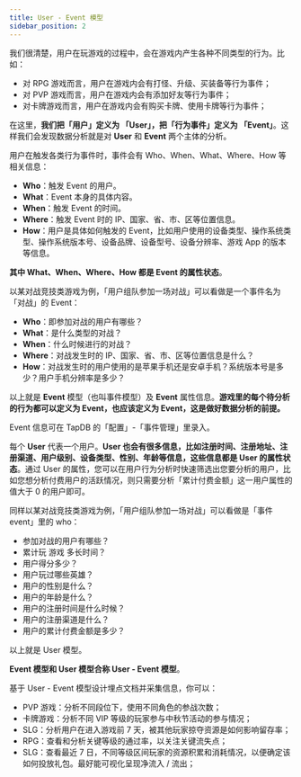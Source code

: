 ```yaml
---
title: User - Event 模型
sidebar_position: 2
---
```


我们很清楚，用户在玩游戏的过程中，会在游戏内产生各种不同类型的行为。比如：

- 对 RPG 游戏而言，用户在游戏内会有打怪、升级、买装备等行为事件；
- 对 PVP 游戏而言，用户在游戏内会有添加好友等行为事件；
- 对卡牌游戏而言，用户在游戏内会有购买卡牌、使用卡牌等行为事件；

在这里，**我们把「用户」定义为 「User」，把「行为事件」定义为 「Event」**。这样我们会发现数据分析就是对 **User** 和 **Event** 两个主体的分析。

用户在触发各类行为事件时，事件会有 Who、When、What、Where、How 等相关信息：

- **Who**：触发 Event 的用户。
- **What**：Event 本身的具体内容。
- **When**：触发 Event 的时间。
- **Where**：触发 Event 时的 IP、国家、省、市、区等位置信息。
- **How**：用户是具体如何触发的 Event，比如用户使用的设备类型、操作系统类型、操作系统版本号、设备品牌、设备型号、设备分辨率、游戏 App 的版本等信息。

**其中 What、When、Where、How 都是 Event 的属性状态**。

以某对战竞技类游戏为例，「用户组队参加一场对战」可以看做是一个事件名为「对战」的 Event：

- **Who**：即参加对战的用户有哪些？
- **What**：是什么类型的对战？
- **When**：什么时候进行的对战？
- **Where**：对战发生时的 IP、国家、省、市、区等位置信息是什么？
- **How**：对战发生时的用户使用的是苹果手机还是安卓手机？系统版本号是多少？用户手机分辨率是多少？

以上就是 **Event** 模型（也叫事件模型）及 **Event** 属性信息。**游戏里的每个待分析的行为都可以定义为 Event，也应该定义为 Event，这是做好数据分析的前提。**

Event 信息可在 TapDB 的「配置」-「事件管理」里录入。

每个 **User** 代表一个用户。**User 也会有很多信息，比如注册时间、注册地址、注册渠道、用户级别、设备类型、性别、年龄等信息，这些信息都是 User 的属性状态**。通过 User 的属性，您可以在用户行为分析时快速筛选出您要分析的用户，比如您想分析付费用户的活跃情况，则只需要分析「累计付费金额」这一用户属性的值大于 0 的用户即可。

同样以某对战竞技类游戏为例，「用户组队参加一场对战」可以看做是「事件 event」里的 who：

- 参加对战的用户有哪些？
- 累计玩 游戏 多长时间？
- 用户得分多少？
- 用户玩过哪些英雄？
- 用户的性别是什么？
- 用户的年龄是什么？
- 用户的注册时间是什么时候？
- 用户的注册渠道是什么？
- 用户的累计付费金额是多少？

以上就是 User 模型。

**Event 模型和 User 模型合称 User - Event 模型**。

基于 User - Event 模型设计埋点文档并采集信息，你可以：

- PVP 游戏：分析不同段位下，使用不同角色的参战次数；
- 卡牌游戏：分析不同 VIP 等级的玩家参与中秋节活动的参与情况；
- SLG：分析用户在进入游戏前 7 天，被其他玩家掠夺资源是如何影响留存率；
- RPG：查看和分析关键等级的通过率，以关注关键流失点；
- SLG：查看最近 7 日，不同等级区间玩家的资源积累和消耗情况，以便确定该如何投放礼包。最好能可视化呈现净流入 / 流出；
